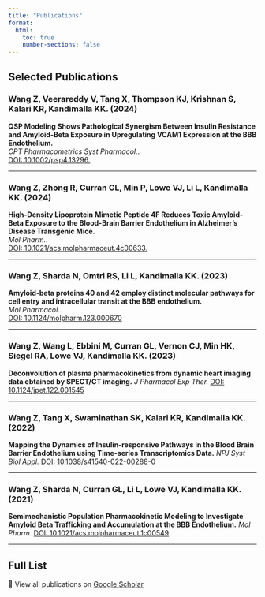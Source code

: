 ```yaml
---
title: "Publications"
format:
  html:
    toc: true
    number-sections: false
---
```


## Selected Publications

### Wang Z, Veerareddy V, Tang X, Thompson KJ, Krishnan S, Kalari KR, Kandimalla KK. (2024)  
**QSP Modeling Shows Pathological Synergism Between Insulin Resistance and Amyloid-Beta Exposure in Upregulating VCAM1 Expression at the BBB Endothelium. **  
*CPT Pharmacometrics Syst Pharmacol.*.  
[DOI: 10.1002/psp4.13296.](https://ascpt.onlinelibrary.wiley.com/doi/full/10.1002/psp4.13296)

---

### Wang Z, Zhong R, Curran GL, Min P, Lowe VJ, Li L, Kandimalla KK. (2024)  
**High-Density Lipoprotein Mimetic Peptide 4F Reduces Toxic Amyloid-Beta Exposure to the Blood-Brain Barrier Endothelium in Alzheimer's Disease Transgenic Mice.**  
*Mol Pharm.*.  
[DOI: 10.1021/acs.molpharmaceut.4c00633.](https://pubs.acs.org/doi/full/10.1021/acs.molpharmaceut.4c00633)

---

### Wang Z, Sharda N, Omtri RS, Li L, Kandimalla KK. (2023)  
**Amyloid-beta proteins 40 and 42 employ distinct molecular pathways for cell entry and intracellular transit at the BBB endothelium.**  
*Mol Pharmacol.*.  
[DOI: 10.1124/molpharm.123.000670](https://molpharm.aspetjournals.org/article/S0026-895X(24)00059-2/abstract)

---

### Wang Z, Wang L, Ebbini M, Curran GL, Vernon CJ, Min HK, Siegel RA, Lowe VJ, Kandimalla KK. (2023)
**Deconvolution of plasma pharmacokinetics from dynamic heart imaging data obtained by SPECT/CT imaging.**
*J Pharmacol Exp Ther.*
[DOI: 10.1124/jpet.122.001545](https://jpet.aspetjournals.org/article/S0022-3565(24)17050-4/abstract)

---

### Wang Z, Tang X, Swaminathan SK, Kalari KR, Kandimalla KK. (2022) 
**Mapping the Dynamics of Insulin-responsive Pathways in the Blood Brain Barrier Endothelium using Time-series Transcriptomics Data.**
*NPJ Syst Biol Appl.*
[DOI: 10.1038/s41540-022-00288-0](https://www.nature.com/articles/s41540-022-00235-8)

---

### Wang Z, Sharda N, Curran GL, Li L, Lowe VJ, Kandimalla KK. (2021)
**Semimechanistic Population Pharmacokinetic Modeling to Investigate Amyloid Beta Trafficking and Accumulation at the BBB Endothelium.**
*Mol Pharm.*
[DOI: 10.1021/acs.molpharmaceut.1c00549](https://pubs.acs.org/doi/10.1021/acs.molpharmaceut.1c00549)

---

## Full List  
📄 View all publications on [Google Scholar](https://scholar.google.com/citations?user=4mJXDH4AAAAJ&hl=en)


